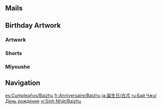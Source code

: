 {{Birthday Intro}}

==Mails==
{{Mails by Category Table|Baizhu Birthday Mails|noheader=1}}

==Birthday Artwork==
===Artwork===
{{Artwork by Category Table
|Character Birthday Artwork
|category = Baizhu Birthday Artwork
|header = Baizhu's Birthday Artwork
}}

===Shorts===
{{Artwork by Category Table
|Character Shorts
|category = Baizhu Birthday Artwork
|header = Baizhu's Birthday Shorts
}}

===Miyoushe===
{{Artwork by Category Table
|Miyoushe Birthday Artwork
|category = Baizhu Birthday Artwork
|header = Baizhu's Miyoushe Birthday Artwork
}}
<!--
==Taking Pictures and Recounting Good Times==
{{Transclude|Taking Pictures and Recounting Good Times/Baizhu|Stories|main=1|top=1}}
-->
==Navigation==
{{Character Navbox|Birthday}}

[[es:Cumpleaños/Baizhu]]
[[fr:Anniversaire/Baizhu]]
[[ja:誕生日/白朮]]
[[ru:Бай Чжу/День рождения]]
[[vi:Sinh Nhật/Baizhu]]